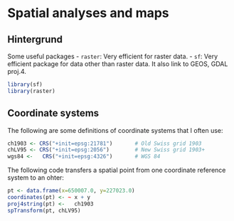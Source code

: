 # Spatial analyses and maps {#rgis}

## Hintergrund
Some useful packages
- `raster`: Very efficient for raster data.
- `sf`: Very efficient package for data other than raster data. It also link to GEOS, GDAL proj.4.

```r
library(sf)
library(raster)
```

## Coordinate systems
The following are some definitions of coordinate systems that I often use:

```r
ch1903 <- CRS("+init=epsg:21781")       # Old Swiss grid 1903
chLV95 <- CRS("+init=epsg:2056")        # New Swiss grid 1903+ 
wgs84 <-   CRS("+init=epsg:4326")       # WGS 84
```

The following code transfers a spatial point from one coordinate reference system to an ohter:

```r
pt <- data.frame(x=650007.0, y=227023.0)
coordinates(pt) <- ~ x + y
proj4string(pt) <-   ch1903 
spTransform(pt, chLV95)
```



